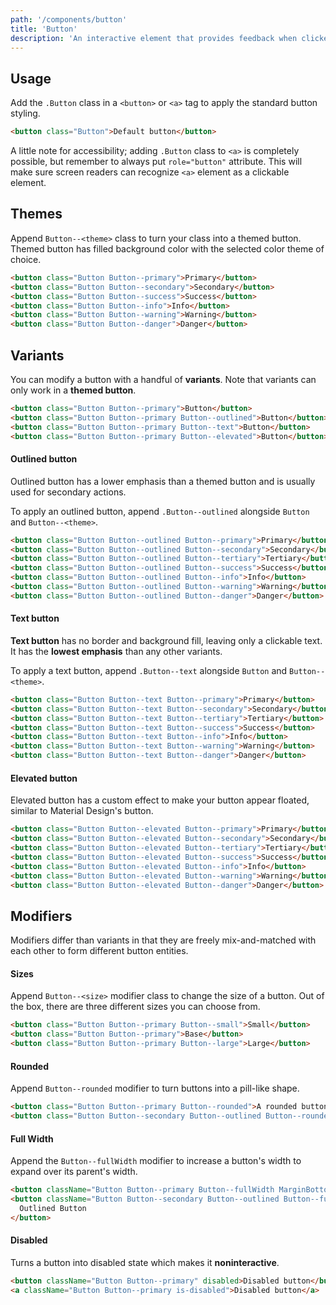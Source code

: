 ```yaml
---
path: '/components/button'
title: 'Button'
description: 'An interactive element that provides feedback when clicked.'
---
```


## Usage

Add the `.Button` class in a `<button>` or `<a>` tag to apply the standard button styling.

```html preview=true fullWidth=true
<button class="Button">Default button</button>
```

A little note for accessibility; adding `.Button` class to `<a>` is completely possible, but
remember to always put `role="button"` attribute. This will make sure screen readers can recognize
`<a>` element as a clickable element.

## Themes

Append `Button--<theme>` class to turn your class into a themed button. Themed button has filled
background color with the selected color theme of choice.

```html preview=true fullWidth=true
<button class="Button Button--primary">Primary</button>
<button class="Button Button--secondary">Secondary</button>
<button class="Button Button--success">Success</button>
<button class="Button Button--info">Info</button>
<button class="Button Button--warning">Warning</button>
<button class="Button Button--danger">Danger</button>
```

## Variants

You can modify a button with a handful of **variants**. Note that variants can only work in a
**themed button**.

```html preview=true fullWidth=true
<button class="Button Button--primary">Button</button>
<button class="Button Button--primary Button--outlined">Button</button>
<button class="Button Button--primary Button--text">Button</button>
<button class="Button Button--primary Button--elevated">Button</button>
```

#### Outlined button

Outlined button has a lower emphasis than a themed button and is usually used for secondary actions.

To apply an outlined button, append `.Button--outlined` alongside `Button` and `Button--<theme>`.

```html preview=true bgColor=neutral.10 fullWidth=true
<button class="Button Button--outlined Button--primary">Primary</button>
<button class="Button Button--outlined Button--secondary">Secondary</button>
<button class="Button Button--outlined Button--tertiary">Tertiary</button>
<button class="Button Button--outlined Button--success">Success</button>
<button class="Button Button--outlined Button--info">Info</button>
<button class="Button Button--outlined Button--warning">Warning</button>
<button class="Button Button--outlined Button--danger">Danger</button>
```

#### Text button

**Text button** has no border and background fill, leaving only a clickable text. It has the
**lowest emphasis** than any other variants.

To apply a text button, append `.Button--text` alongside `Button` and `Button--<theme>`.

```html preview=true fullWidth=true
<button class="Button Button--text Button--primary">Primary</button>
<button class="Button Button--text Button--secondary">Secondary</button>
<button class="Button Button--text Button--tertiary">Tertiary</button>
<button class="Button Button--text Button--success">Success</button>
<button class="Button Button--text Button--info">Info</button>
<button class="Button Button--text Button--warning">Warning</button>
<button class="Button Button--text Button--danger">Danger</button>
```

#### Elevated button

Elevated button has a custom effect to make your button appear floated, similar to Material Design's
button.

```html preview=true fullWidth=true
<button class="Button Button--elevated Button--primary">Primary</button>
<button class="Button Button--elevated Button--secondary">Secondary</button>
<button class="Button Button--elevated Button--tertiary">Tertiary</button>
<button class="Button Button--elevated Button--success">Success</button>
<button class="Button Button--elevated Button--info">Info</button>
<button class="Button Button--elevated Button--warning">Warning</button>
<button class="Button Button--elevated Button--danger">Danger</button>
```

## Modifiers

Modifiers differ than variants in that they are freely mix-and-matched with each other to form
different button entities.

#### Sizes

Append `Button--<size>` modifier class to change the size of a button. Out of the box, there are
three different sizes you can choose from.

```html preview=true fullWidth=true
<button class="Button Button--primary Button--small">Small</button>
<button class="Button Button--primary">Base</button>
<button class="Button Button--primary Button--large">Large</button>
```

#### Rounded

Append `Button--rounded` modifier to turn buttons into a pill-like shape.

```html preview=true fullWidth=true
<button class="Button Button--primary Button--rounded">A rounded button</button>
<button class="Button Button--secondary Button--outlined Button--rounded">A rounded button</button>
```

#### Full Width

Append the `Button--fullWidth` modifier to increase a button's width to expand over its parent's
width.

```html preview=true fullWidth=true
<button className="Button Button--primary Button--fullWidth MarginBottom">Primary Button</button>
<button className="Button Button--secondary Button--outlined Button--fullWidth MarginBottom">
  Outlined Button
</button>
```

#### Disabled

Turns a button into disabled state which makes it **noninteractive**.

```html preview=true fullWidth=true
<button className="Button Button--primary" disabled>Disabled button</button>
<a className="Button Button--primary is-disabled">Disabled button</a>
```
